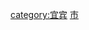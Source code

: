 [[category:宜宾|category:宜宾]]
[[category:四川各市州行政区划|市]]
<br>{{hideh
|Head = 宜宾各区县所辖乡镇与街道
|FrameStyle   = border:solid 1px #0000ff;
|HeadStyle    = text-align:left;background:transparent;
|ContentStyle = background: #FFFFE0;
}}
{{edit|Template:宜宾市翠屏区行政区划}}{{宜宾市翠屏区行政区划|state=expanded}}<br>
{{edit|Template:宜宾县行政区划}}{{宜宾县行政区划|state=expanded}}<br>
{{edit|Template:兴文县行政区划}}{{兴文县行政区划|state=expanded}}<br>
{{edit|Template:南溪县行政区划}}{{南溪县行政区划|state=expanded}}<br>
{{edit|Template:珙县行政区划}}{{珙县行政区划|state=expanded}}<br>
{{edit|Template:长宁县行政区划}}{{长宁县行政区划|state=expanded}}<br>
{{edit|Template:高县行政区划}}{{高县行政区划|state=expanded}}<br>
{{edit|Template:江安县行政区划}}{{江安县行政区划|state=expanded}}<br>
{{edit|Template:筠连县行政区划}}{{筠连县行政区划|state=expanded}}<br>
{{edit|Template:屏山县行政区划}}{{屏山县行政区划|state=expanded}}
{{hidef}}